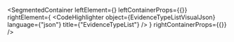
<SegmentedContainer
  leftElement={<EvidenceTypeListDesc />}
  leftContainerProps={{}}
  rightElement={
    <CodeHighlighter
      object={EvidenceTypeListVisualJson}
      language={"json"}
      title={"EvidenceTypeList"}
    />
  }
  rightContainerProps={{}}
/>

<div
  class={"spacer"}
/>



<EvidenceTypeListIdIndex />
